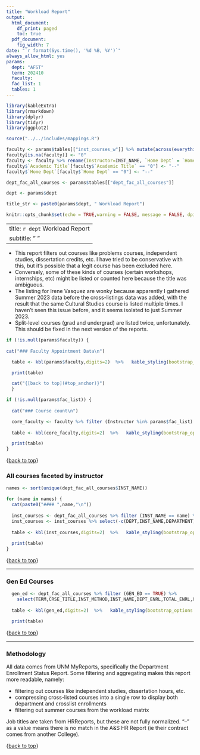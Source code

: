 ```yaml
---
title: "Workload Report"
output:
  html_document:
    df_print: paged
    toc: true
  pdf_document:
    fig_width: 7
date: "`r format(Sys.time(), '%d %B, %Y')`"
always_allow_html: yes
params:
  dept: "AFST"
  term: 202410
  faculty:
  fac_list: 1
  tables: 1
---
```


```r
library(kableExtra)
library(rmarkdown)
library(dplyr)
library(tidyr)
library(ggplot2)

source("../../includes/mappings.R")

faculty <- params$tables[["inst_courses_w"]] %>% mutate(across(everything(),as.character))
faculty[is.na(faculty)] <- "0"
faculty <- faculty %>% rename(Instructor=INST_NAME, `Home Dept` = `Home Organization Desc`)
faculty$`Academic Title`[faculty$`Academic Title` == "0"] <- "--"
faculty$`Home Dept`[faculty$`Home Dept` == "0"] <- "--"

dept_fac_all_courses <- params$tables[["dept_fac_all_courses"]]

dept <- params$dept

title_str <- paste0(params$dept, " Workload Report")

knitr::opts_chunk$set(echo = TRUE,warning = FALSE, message = FALSE, dpi=200, fig.pos="H",fig.height=11,out.height="100%")
```



---
title: `r dept` Workload Report
subtitle: " "
---

- This report filters out courses like problems courses, independent studies, dissertation credits, etc. I have tried to be conservative with this, but it's possible that a legit course has been excluded here.
- Conversely, some of these kinds of courses (certain workshops, internships, etc) might be listed or counted here because the title was ambiguous.
- The listing for Irene Vasquez are wonky because apparently I gathered Summer 2023 data before the cross-listings data was added, with the result that the same Cultural Studies course is listed multiple times. I haven't seen this issue before, and it seems isolated to just Summer 2023.
- Split-level courses (grad and undergrad) are listed twice, unfortunately. This should be fixed in the next version of the reports.


<a id="top_anchor"></a>

```r
if (!is.null(params$faculty)) {
  
cat("### Faculty Appointment Data\n")

  table <- kbl(params$faculty,digits=2)  %>%   kable_styling(bootstrap_options = c("striped", "hover", "condensd", "responsive"),latex_options = c("striped","hold_position","condensed"), full_width=F, font_size = 10)

  print(table)  

  cat("{[back to top](#top_anchor)}")
  }

```




```r
if (!is.null(params$fac_list)) {
  
  cat("### Course count\n")

  core_faculty <- faculty %>% filter (Instructor %in% params$fac_list) %>%   ungroup() %>% select(-c(job_cat,`Home Dept`))
  
  table <- kbl(core_faculty,digits=2)  %>%   kable_styling(bootstrap_options = c("striped", "hover", "condensd", "responsive"),latex_options = c("striped","hold_position","condensed"), full_width=F, font_size = 12)

  print(table)  
}

```
{[back to top](#top_anchor)}



### All courses faceted by instructor


```r

names <- sort(unique(dept_fac_all_courses$INST_NAME))

for (name in names) {
  cat(paste0("#### ",name,"\n"))
  
  inst_courses <- dept_fac_all_courses %>% filter (INST_NAME == name) %>% ungroup()
  inst_courses <- inst_courses %>% select(-c(DEPT,INST_NAME,DEPARTMENT)) %>% arrange(TERM)
  
  table <- kbl(inst_courses,digits=2)  %>%   kable_styling(bootstrap_options = c("striped", "hover", "condensd", "responsive"),latex_options = c("striped","hold_position","condensed"), full_width=F, font_size = 10)
  
  print(table)
}

```

{[back to top](#top_anchor)}

<hr>

### Gen Ed Courses
```r
  gen_ed <- dept_fac_all_courses %>% filter (GEN_ED == TRUE) %>%  
    select(TERM,CRSE_TITLE,INST_METHOD,INST_NAME,DEPT_ENRL,TOTAL_ENRL,XLIST_ENRL)
  
  table <- kbl(gen_ed,digits=2)  %>%   kable_styling(bootstrap_options = c("striped", "hover", "condensd",       "responsive"),latex_options = c("striped","hold_position","condensed"), full_width=F, font_size = 10)

  print(table)  

```


{[back to top](#top_anchor)}

<hr>

### Methodology
All data comes from UNM MyReports, specifically the Department Enrollment Status Report.
Some filtering and aggregating makes this report more readable, namely:

- filtering out courses like independent studies, dissertation hours, etc.
- compressing cross-listed courses into a single row to display both department and crosslist enrollments
- filtering out summer courses from the workload matrix

Job titles are taken from HRReports, but these are not fully normalized.
"--" as a value means there is no match in the A&S HR Report (ie their contract comes from another College).

{[back to top](#top_anchor)}


